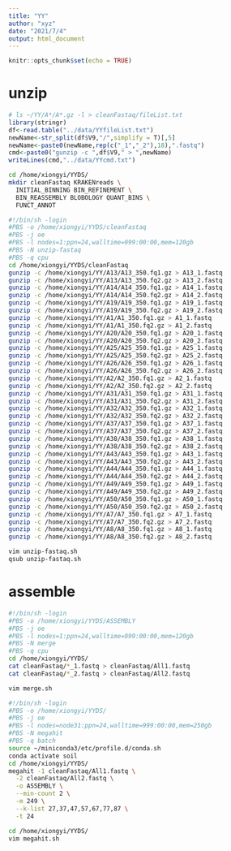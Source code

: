 ```yaml
---
title: "YY"
author: "xyz"
date: "2021/7/4"
output: html_document
---
```


```r
knitr::opts_chunk$set(echo = TRUE)
```

# unzip

```r
# ls ~/YY/A*/A*.gz -l > cleanFastaq/fileList.txt
library(stringr)
df<-read.table("../data/YYfileList.txt")
newName<-str_split(df$V9,"/",simplify = T)[,5]
newName<-paste0(newName,rep(c("_1","_2"),18),".fastq")
cmd<-paste0("gunzip -c ",df$V9," > ",newName)
writeLines(cmd,"../data/YYcmd.txt")
```

```bash
cd /home/xiongyi/YYDS/
mkdir cleanFastaq KRAKENreads \
  INITIAL_BINNING BIN_REFINEMENT \
  BIN_REASSEMBLY BLOBOLOGY QUANT_BINS \
  FUNCT_ANNOT

#!/bin/sh -login
#PBS -o /home/xiongyi/YYDS/cleanFastaq
#PBS -j oe
#PBS -l nodes=1:ppn=24,walltime=999:00:00,mem=120gb
#PBS -N unzip-fastaq
#PBS -q cpu 
cd /home/xiongyi/YYDS/cleanFastaq
gunzip -c /home/xiongyi/YY/A13/A13_350.fq1.gz > A13_1.fastq
gunzip -c /home/xiongyi/YY/A13/A13_350.fq2.gz > A13_2.fastq
gunzip -c /home/xiongyi/YY/A14/A14_350.fq1.gz > A14_1.fastq
gunzip -c /home/xiongyi/YY/A14/A14_350.fq2.gz > A14_2.fastq
gunzip -c /home/xiongyi/YY/A19/A19_350.fq1.gz > A19_1.fastq
gunzip -c /home/xiongyi/YY/A19/A19_350.fq2.gz > A19_2.fastq
gunzip -c /home/xiongyi/YY/A1/A1_350.fq1.gz > A1_1.fastq
gunzip -c /home/xiongyi/YY/A1/A1_350.fq2.gz > A1_2.fastq
gunzip -c /home/xiongyi/YY/A20/A20_350.fq1.gz > A20_1.fastq
gunzip -c /home/xiongyi/YY/A20/A20_350.fq2.gz > A20_2.fastq
gunzip -c /home/xiongyi/YY/A25/A25_350.fq1.gz > A25_1.fastq
gunzip -c /home/xiongyi/YY/A25/A25_350.fq2.gz > A25_2.fastq
gunzip -c /home/xiongyi/YY/A26/A26_350.fq1.gz > A26_1.fastq
gunzip -c /home/xiongyi/YY/A26/A26_350.fq2.gz > A26_2.fastq
gunzip -c /home/xiongyi/YY/A2/A2_350.fq1.gz > A2_1.fastq
gunzip -c /home/xiongyi/YY/A2/A2_350.fq2.gz > A2_2.fastq
gunzip -c /home/xiongyi/YY/A31/A31_350.fq1.gz > A31_1.fastq
gunzip -c /home/xiongyi/YY/A31/A31_350.fq2.gz > A31_2.fastq
gunzip -c /home/xiongyi/YY/A32/A32_350.fq1.gz > A32_1.fastq
gunzip -c /home/xiongyi/YY/A32/A32_350.fq2.gz > A32_2.fastq
gunzip -c /home/xiongyi/YY/A37/A37_350.fq1.gz > A37_1.fastq
gunzip -c /home/xiongyi/YY/A37/A37_350.fq2.gz > A37_2.fastq
gunzip -c /home/xiongyi/YY/A38/A38_350.fq1.gz > A38_1.fastq
gunzip -c /home/xiongyi/YY/A38/A38_350.fq2.gz > A38_2.fastq
gunzip -c /home/xiongyi/YY/A43/A43_350.fq1.gz > A43_1.fastq
gunzip -c /home/xiongyi/YY/A43/A43_350.fq2.gz > A43_2.fastq
gunzip -c /home/xiongyi/YY/A44/A44_350.fq1.gz > A44_1.fastq
gunzip -c /home/xiongyi/YY/A44/A44_350.fq2.gz > A44_2.fastq
gunzip -c /home/xiongyi/YY/A49/A49_350.fq1.gz > A49_1.fastq
gunzip -c /home/xiongyi/YY/A49/A49_350.fq2.gz > A49_2.fastq
gunzip -c /home/xiongyi/YY/A50/A50_350.fq1.gz > A50_1.fastq
gunzip -c /home/xiongyi/YY/A50/A50_350.fq2.gz > A50_2.fastq
gunzip -c /home/xiongyi/YY/A7/A7_350.fq1.gz > A7_1.fastq
gunzip -c /home/xiongyi/YY/A7/A7_350.fq2.gz > A7_2.fastq
gunzip -c /home/xiongyi/YY/A8/A8_350.fq1.gz > A8_1.fastq
gunzip -c /home/xiongyi/YY/A8/A8_350.fq2.gz > A8_2.fastq

vim unzip-fastaq.sh
qsub unzip-fastaq.sh
```

# assemble

```bash
#!/bin/sh -login
#PBS -o /home/xiongyi/YYDS/ASSEMBLY
#PBS -j oe
#PBS -l nodes=1:ppn=24,walltime=999:00:00,mem=120gb
#PBS -N merge
#PBS -q cpu
cd /home/xiongyi/YYDS/
cat cleanFastaq/*_1.fastq > cleanFastaq/All1.fastq
cat cleanFastaq/*_2.fastq > cleanFastaq/All2.fastq

vim merge.sh

#!/bin/sh -login
#PBS -o /home/xiongyi/YYDS/
#PBS -j oe
#PBS -l nodes=node31:ppn=24,walltime=999:00:00,mem=250gb
#PBS -N megahit
#PBS -q batch
source ~/miniconda3/etc/profile.d/conda.sh
conda activate soil
cd /home/xiongyi/YYDS/
megahit -1 cleanFastaq/All1.fastq \
  -2 cleanFastaq/All2.fastq \
  -o ASSEMBLY \
  --min-count 2 \
  -m 249 \
  --k-list 27,37,47,57,67,77,87 \
  -t 24

cd /home/xiongyi/YYDS/
vim megahit.sh
```